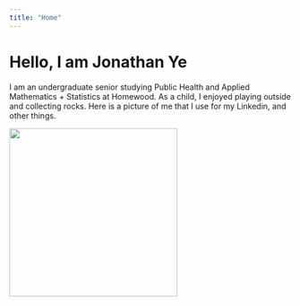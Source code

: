 ```yaml
---
title: "Home"
---
```


# Hello, I am Jonathan Ye
I am an undergraduate senior studying Public Health and Applied Mathematics + Statistics at Homewood. As a child, I enjoyed playing outside and collecting rocks. Here is a picture of me that I use for my Linkedin, and other things.

![](figs/headshot.jpg){ width=300 }
